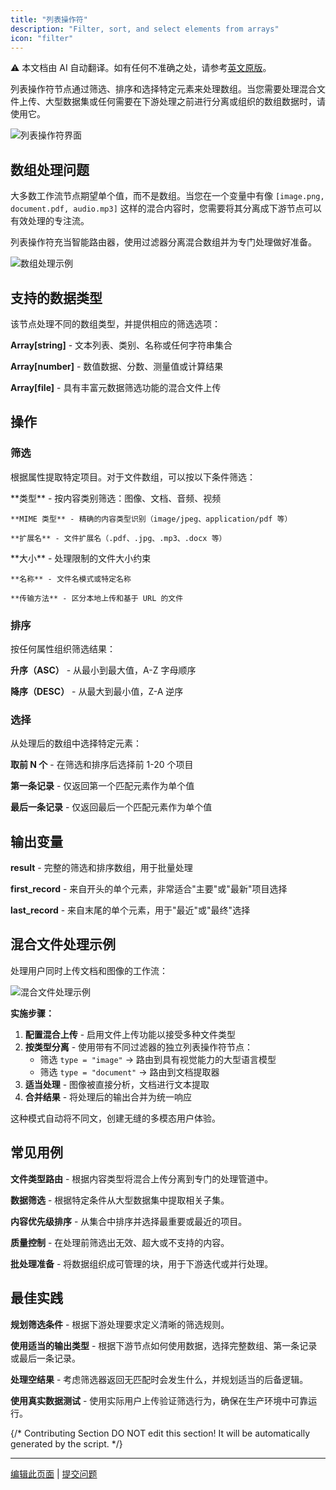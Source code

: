```yaml
---
title: "列表操作符"
description: "Filter, sort, and select elements from arrays"
icon: "filter"
---
```


<Note> ⚠️ 本文档由 AI 自动翻译。如有任何不准确之处，请参考[英文原版](/en/documentation/pages/nodes/list-operator)。</Note>


列表操作符节点通过筛选、排序和选择特定元素来处理数组。当您需要处理混合文件上传、大型数据集或任何需要在下游处理之前进行分离或组织的数组数据时，请使用它。

<Frame caption="列表操作符节点界面">
  <img src="https://assets-docs.dify.ai/dify-enterprise-mintlify/en/guides/workflow/node/522a0c932aab93d4f3970168412f759e.png" alt="列表操作符界面" />
</Frame>

## 数组处理问题

大多数工作流节点期望单个值，而不是数组。当您在一个变量中有像 `[image.png, document.pdf, audio.mp3]` 这样的混合内容时，您需要将其分离成下游节点可以有效处理的专注流。

列表操作符充当智能路由器，使用过滤器分离混合数组并为专门处理做好准备。

<Frame caption="数组处理工作流示例">
  <img src="https://assets-docs.dify.ai/dify-enterprise-mintlify/en/guides/workflow/node/812d1b2f167065e17df8392b2cb3cc8a.png" alt="数组处理示例" />
</Frame>

## 支持的数据类型

该节点处理不同的数组类型，并提供相应的筛选选项：

**Array[string]** - 文本列表、类别、名称或任何字符串集合

**Array[number]** - 数值数据、分数、测量值或计算结果

**Array[file]** - 具有丰富元数据筛选功能的混合文件上传

## 操作

### 筛选

根据属性提取特定项目。对于文件数组，可以按以下条件筛选：

<Tabs>
  <Tab title="内容属性">
    **类型** - 按内容类别筛选：图像、文档、音频、视频
    
    **MIME 类型** - 精确的内容类型识别（image/jpeg、application/pdf 等）
    
    **扩展名** - 文件扩展名（.pdf、.jpg、.mp3、.docx 等）
  </Tab>
  
  <Tab title="文件属性">
    **大小** - 处理限制的文件大小约束
    
    **名称** - 文件名模式或特定名称
    
    **传输方法** - 区分本地上传和基于 URL 的文件
  </Tab>
</Tabs>

### 排序

按任何属性组织筛选结果：

**升序（ASC）** - 从最小到最大值，A-Z 字母顺序

**降序（DESC）** - 从最大到最小值，Z-A 逆序

### 选择

从处理后的数组中选择特定元素：

**取前 N 个** - 在筛选和排序后选择前 1-20 个项目

**第一条记录** - 仅返回第一个匹配元素作为单个值

**最后一条记录** - 仅返回最后一个匹配元素作为单个值

## 输出变量

**result** - 完整的筛选和排序数组，用于批量处理

**first_record** - 来自开头的单个元素，非常适合"主要"或"最新"项目选择

**last_record** - 来自末尾的单个元素，用于"最近"或"最终"选择

## 混合文件处理示例

处理用户同时上传文档和图像的工作流：

<Frame caption="混合文件处理工作流">
  <img src="https://assets-docs.dify.ai/dify-enterprise-mintlify/en/guides/workflow/node/610358293217e54b55b7e1d4d16bf83c.png" alt="混合文件处理示例" />
</Frame>

**实施步骤：**

1. **配置混合上传** - 启用文件上传功能以接受多种文件类型
2. **按类型分离** - 使用带有不同过滤器的独立列表操作符节点：
   - 筛选 `type = "image"` → 路由到具有视觉能力的大型语言模型
   - 筛选 `type = "document"` → 路由到文档提取器
3. **适当处理** - 图像被直接分析，文档进行文本提取
4. **合并结果** - 将处理后的输出合并为统一响应

这种模式自动将不同文，创建无缝的多模态用户体验。

## 常见用例

**文件类型路由** - 根据内容类型将混合上传分离到专门的处理管道中。

**数据筛选** - 根据特定条件从大型数据集中提取相关子集。

**内容优先级排序** - 从集合中排序并选择最重要或最近的项目。

**质量控制** - 在处理前筛选出无效、超大或不支持的内容。

**批处理准备** - 将数据组织成可管理的块，用于下游迭代或并行处理。

## 最佳实践

**规划筛选条件** - 根据下游处理要求定义清晰的筛选规则。

**使用适当的输出类型** - 根据下游节点如何使用数据，选择完整数组、第一条记录或最后一条记录。

**处理空结果** - 考虑筛选器返回无匹配时会发生什么，并规划适当的后备逻辑。

**使用真实数据测试** - 使用实际用户上传验证筛选行为，确保在生产环境中可靠运行。

{/*
Contributing Section
DO NOT edit this section!
It will be automatically generated by the script.
*/}

---

[编辑此页面](https://github.com/langgenius/dify-docs/edit/main/zh-hans/documentation/pages/nodes/list-operator.mdx) | [提交问题](https://github.com/langgenius/dify-docs/issues/new?template=docs.yml)

